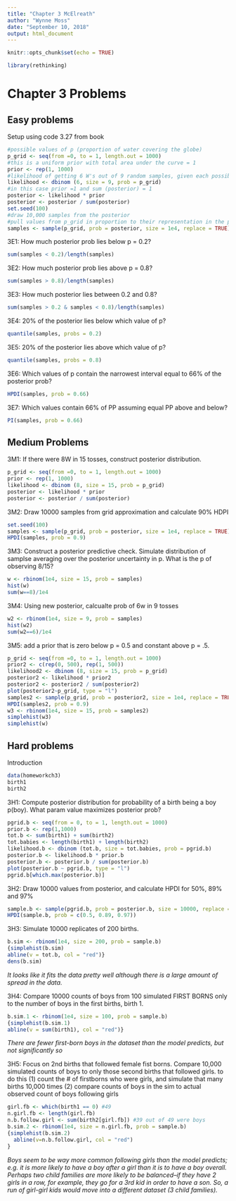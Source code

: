 ```yaml
---
title: "Chapter 3 McElreath"
author: "Wynne Moss"
date: "September 10, 2018"
output: html_document
---
```


```r
knitr::opts_chunk$set(echo = TRUE)
```

```r
library(rethinking)
```

# Chapter 3 Problems

## Easy problems

Setup using code 3.27 from book
```r
#possible values of p (proportion of water covering the globe)
p_grid <- seq(from =0, to = 1, length.out = 1000)
#this is a uniform prior with total area under the curve = 1
prior <- rep(1, 1000)
#likelihood of getting 6 W's out of 9 random samples, given each possible value of p in pgrid
likelihood <- dbinom (6, size = 9, prob = p_grid)
#in this case prior =1 and sum (posterior) = 1
posterior <- likelihood * prior
posterior <- posterior / sum(posterior)
set.seed(100)
#draw 10,000 samples from the posterior
#pull values from p_grid in proportion to their representation in the posterior distribution
samples <- sample(p_grid, prob = posterior, size = 1e4, replace = TRUE)
```

3E1: How much posterior prob lies below p = 0.2?
```r
sum(samples < 0.2)/length(samples)
```

3E2: How much posterior prob lies above p = 0.8?
```r
sum(samples > 0.8)/length(samples)
```

3E3: How much posterior lies between 0.2 and 0.8?
```r
sum(samples > 0.2 & samples < 0.8)/length(samples)
```

3E4: 20% of the posterior lies below which value of p?
```r
quantile(samples, probs = 0.2)
```

3E5: 20% of the posterior lies above which value of p?
```r
quantile(samples, probs = 0.8)
```

3E6: Which values of p contain the narrowest interval equal to 66% of the posterior prob?
```r
HPDI(samples, prob = 0.66)
```

3E7: Which values contain 66% of PP assuming equal PP above and below?
```r
PI(samples, prob = 0.66)
```

## Medium Problems

3M1: If there were 8W in 15 tosses, construct posterior distribution.
```r
p_grid <- seq(from =0, to = 1, length.out = 1000)
prior <- rep(1, 1000)
likelihood <- dbinom (8, size = 15, prob = p_grid)
posterior <- likelihood * prior
posterior <- posterior / sum(posterior)
```

3M2: Draw 10000 samples from grid approximation and calculate 90% HDPI
```r
set.seed(100)
samples <- sample(p_grid, prob = posterior, size = 1e4, replace = TRUE)
HPDI(samples, prob = 0.9)
```

3M3: Construct a posterior predictive check. Simulate distribution of samplse averaging over the posterior uncertainty in p. What is the p of observing 8/15?
```r
w <- rbinom(1e4, size = 15, prob = samples)
hist(w)
sum(w==8)/1e4
```

3M4: Using new posterior, calcualte prob of 6w in 9 tosses
```r
w2 <- rbinom(1e4, size = 9, prob = samples)
hist(w2)
sum(w2==6)/1e4
```

3M5: add a prior that is zero below p = 0.5 and constant above p = .5. 
```r
p_grid <- seq(from =0, to = 1, length.out = 1000)
prior2 <- c(rep(0, 500), rep(1, 500))
likelihood2 <- dbinom (8, size = 15, prob = p_grid)
posterior2 <- likelihood * prior2
posterior2 <- posterior2 / sum(posterior2)
plot(posterior2~p_grid, type = "l")
samples2 <- sample(p_grid, prob = posterior2, size = 1e4, replace = TRUE)
HPDI(samples2, prob = 0.9)
w3 <- rbinom(1e4, size = 15, prob = samples2)
simplehist(w3)
simplehist(w)
```

## Hard problems
Introduction
```r
data(homeworkch3)
birth1
birth2
```

3H1: Compute posterior distribution for probability of a birth being a boy p(boy). What param value maximizes posterior prob?
```r
pgrid.b <- seq(from = 0, to = 1, length.out = 1000)
prior.b <- rep(1,1000)
tot.b <- sum(birth1) + sum(birth2)
tot.babies <- length(birth1) + length(birth2)
likelihood.b <- dbinom (tot.b, size = tot.babies, prob = pgrid.b)
posterior.b <- likelihood.b * prior.b
posterior.b <- posterior.b / sum(posterior.b)
plot(posterior.b ~ pgrid.b, type = "l")
pgrid.b[which.max(posterior.b)]
```

3H2: Draw 10000 values from posterior, and calculate HPDI for 50%, 89% and 97%
```r
sample.b <- sample(pgrid.b, prob = posterior.b, size = 10000, replace = TRUE)
HPDI(sample.b, prob = c(0.5, 0.89, 0.97))
```

3H3: Simulate 10000 replicates of 200 births. 
```r
b.sim <- rbinom(1e4, size = 200, prob = sample.b)
{simplehist(b.sim)
abline(v = tot.b, col = "red")}
dens(b.sim)
```

*It looks like it fits the data pretty well although there is a large amount of spread in the data.*

3H4: Compare 10000 counts of boys from 100 simulated FIRST BORNS only to the number of boys in the first births, birth 1.

```r
b.sim.1 <- rbinom(1e4, size = 100, prob = sample.b)
{simplehist(b.sim.1)
abline(v = sum(birth1), col = "red")}
```
*There are fewer first-born boys in the dataset than the model predicts, but not significantly so*

3H5: Focus on 2nd births that followed female fist borns. Compare 10,000 simulated counts of boys to only those second births that followed girls.  to do this (1) count the # of firstborns who were girls, and simulate that many births 10,000 times (2) compare counts of boys in the sim to actual observed count of boys following girls

```r
girl.fb <- which(birth1 == 0) #49
n.girl.fb <- length(girl.fb)
n.b.follow.girl <- sum(birth2[girl.fb]) #39 out of 49 were boys
b.sim.2 <- rbinom(1e4, size = n.girl.fb, prob = sample.b)
{simplehist(b.sim.2)
  abline(v=n.b.follow.girl, col = "red")
}
```

*Boys seem to be way more common following girls than the model predicts; e.g. it is more likely to have a boy after a girl than it is to have a boy overall. Perhaps two child families are more likely to be balanced--if they have 2 girls in a row, for example, they go for a 3rd kid in order to have a son. So, a run of girl-girl kids would move into a different dataset (3 child families).*
